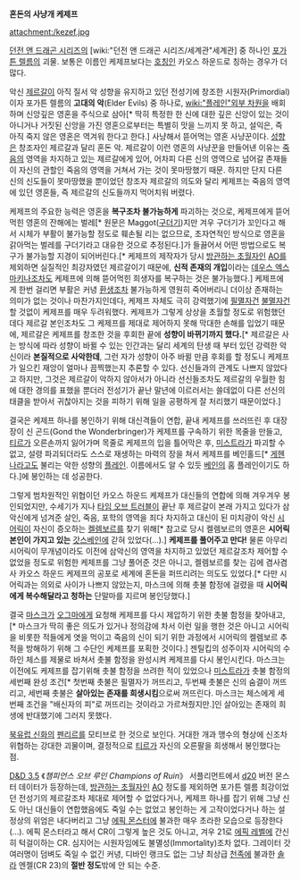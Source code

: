 {{{+1 '''Kezef the Chaos Hound''' }}}
'''혼돈의 사냥개 케제프'''

attachment:/kezef.jpg

[[던전 앤 드래곤 시리즈]]의 [wiki:"던전 앤 드래곤 시리즈/세계관"세계관] 중 하나인 [[포가튼 렐름]]의 괴물. 보통은 이름인 케제프보다는 [[칭호|호칭]]인 카오스 하운드로 칭하는 경우가 더 많다.

악신 [[제르갈]]이 아직 질서 악 성향을 유지하고 있던 전성기에 창조한 시원자(Primordial)이자 포가튼 렐름의 '''고대의 악'''(Elder Evils) 중 하나로, [[wiki:"플레인"외부 차원]]을 배회하며 신앙깊은 영혼을 주식으로 삼아[* 딱히 특정한 한 신에 대한 깊은 신앙이 있는 것이 아니거나 거짓된 신앙을 가진 영혼으로부터는 특별히 맛을 느끼지 못 하고, 설익은, 즉 아직 죽지 않은 영혼은 역겨워 한다고 한다.] 사냥해서 뜯어먹는 영혼 사냥꾼이다. [[성향]]은 창조자인 제르갈과 달리 혼돈 악. 제르갈이 이런 영혼의 사냥꾼을 만들어낸 이유는 [[죽음]]의 영역을 차지하고 있는 제르갈에게 있어, 어차피 다른 신의 영역으로 넘어갈 존재들이 자신의 관할인 죽음의 영역을 거쳐서 가는 것이 못마땅했기 때문. 하지만 단지 다른 신의 신도들이 못마땅했을 뿐이었던 창조자 제르갈의 의도와 달리 케제프는 죽음의 영역에 있던 영혼들, 즉 제르갈의 신도들까지 먹어치워 버렸다.

케제프의 주요한 능력은 영혼을 '''복구조차 불가능하게''' 파괴하는 것으로, 케제프에게 뜯어먹힌 영혼의 잔해에는 벌레[* 원문은 Maggot([[구더기]])지만 겨우 구더기가 꼬인다고 해서 시체가 부활이 불가능할 정도로 훼손될 리는 없으므로, 초자연적인 방식으로 영혼을 갉아먹는 벌레를 구더기라고 대유한 것으로 추정된다.]가 들끓어서 어떤 방법으로도 복구가 불가능할 지경이 되어버린다.[* 케제프의 제작자가 당시 [[방관하는 초월자]]인 [[AO]]를 제외하면 실질적인 최강자였던 제르갈이기 때문에, '''신적 존재의 개입'''이라는 [[데우스 엑스 마키나]]조차도 케제프에 의해 뜯어먹힌 희생자를 복구하는 것은 불가능했다.] 케제프에게 한번 걸리면 부활은 커녕 [[환생]]조차 불가능하게 영원히 죽어버리니 더이상 존재하는 의미가 없는 것이나 마찬가지인데다, 케제프 자체도 극히 강력했기에 [[필멸자]]건 [[불멸자]]건 할 것없이 케제프를 매우 두려워했다. 케제프가 그렇게 상상을 초월할 정도로 위험했던데다 제르갈 본인조차도 그 케제프를 제대로 제어하지 못해 막대한 손해를 입었기 때문에, 제르갈은 케제프를 창조한 것을 후회한 끝에 '''성향이 바뀌기까지 했다.'''[* 제르갈은 사는 방식에 따라 성향이 바뀔 수 있는 인간과는 달리 세계의 탄생 때 부터 있던 강력한 악신이라 '''본질적으로 사악한데''', 그런 자가 성향이 아주 바뀔 만큼 후회를 할 정도니 케제프가 일으킨 재앙이 얼마나 끔찍했는지 추론할 수 있다. 선신들과의 관계도 나쁘지 않았다고 하지만, 그것은 제르갈이 악하지 않아서가 아니라 선신들조차도 제르갈의 우월한 힘에 대한 경의를 표했을 뿐더러 전성기가 끝난 말년에 이르러서는 쓸데없이 다른 선신의 태클을 받아서 귀찮아지는 것을 피하기 위해 일을 공평하게 잘 처리했기 때문이었다.]

결국은 케제프 하나를 봉인하기 위해 대신격들이 연합, 끝내 케제프를 쓰러뜨린 후 대장장이 신 곤드(Gond the Wonderbringer)가 케제프를 구속하기 위한 목줄을 만들고, [[티르]]가 오른손까지 잃어가며 목줄로 케제프의 입을 틀어막은 후, [[미스트라]]가 파괴할 수 없고, 설령 파괴되더라도 스스로 재생하는 마력의 장을 쳐서 케제프를 베인홀드[* [[게헨나]]라고도 불리는 악한 성향의 [[플레인]]. 이름에서도 알 수 있듯 [[베인(포가튼 렐름)|베인]]의 홈 플레인이기도 하다.]에 봉인하는 데 성공한다.

그렇게 범차원적인 위협이던 카오스 하운드 케제프가 대신들의 연합에 의해 겨우겨우 봉인되었지만, 수세기가 지나 [[타임 오브 트러블]]이 끝난 후 제르갈이 본래 가지고 있다가 삼악신에게 넘겨준 살인, 죽음, 포학의 영역을 죄다 차지하고 대신이 된 미치광이 악신 [[시어릭]]이 자신이 증오하는 [[켈렘보르]]를 찾기 위해[* 참고로 당시 켈렘보르의 영혼은 '''시어릭 본인이 가지고 있는''' [[갓스베인]]에 갇혀 있었다(...).] '''케제프를 풀어주고 만다!''' 물론 아무리 시어릭이 무개념이라도 이전에 삼악신의 영역을 차지하고 있었던 제르갈조차 제어할 수 없었을 정도로 위험한 케제프를 그냥 풀어준 것은 아니고, 켈렘보르를 찾는 김에 겸사겸사 카오스 하운드 케제프의 공포로 세계에 혼돈을 퍼뜨리려는 의도도 있었다.[* 다만 시어릭과는 의외로 사이가 나쁘지 않았는지, 마스크에 의해 촛불 함정에 걸렸을 때 '''시어릭에게 복수해달라고 청하는''' 단말마를 지르며 봉인당했다.]

결국 [[마스크]]가 [[오그마]]에게 요청해 케제프를 다시 제압하기 위한 촛불 함정을 찾아내고,[* 마스크가 딱히 좋은 의도가 있거나 정의감에 차서 이런 일을 행한 것은 아니고 시어릭을 비롯한 적들에게 엿을 먹이고 죽음의 신이 되기 위한 과정에서 시어릭의 켈렘보르 추적을 방해하기 위해 그 수단인 케제프를 포획한 것이다.] 젠틸킵의 성주이자 시어릭의 수하인 체스를 제물로 바쳐서 촛불 함정을 완성시켜 케제프를 다시 봉인시킨다. 마스크는 이전에도 케제프를 잡기위해 촛불 함정을 쓰려한 적이 있었으나 [[미스트라]]가 촛불 함정의 세번째 완성 조건[* 첫번째 촛불은 필멸자가 꺼뜨리고, 두번째 촛불은 신의 숨결이 꺼뜨리고, 세번째 촛불은 '''살아있는 존재를 희생시킴'''으로써 꺼뜨린다. 마스크는 체스에게 세번째 조건을 "배신자의 피"로 꺼뜨리는 것이라고 가르쳐줬지만.]인 살아있는 존재의 희생에 반대했기에 그러지 못했다.

[[북유럽 신화]]의 [[펜리르]]를 모티브로 한 것으로 보인다. 거대한 개과 맹수의 형상에 신조차 위협하는 강대한 괴물이며, 결정적으로 [[티르]]가 자신의 오른팔을 희생해서 봉인했다는 점.

[[D&D 3.5]] 《''챔피언스 오브 루인 Champions of Ruin''》 서플리먼트에서 [[d20]] 버전 몬스터 데이터가 등장하는데, [[방관하는 초월자]]인 [[AO]] 정도를 제외하면 포가튼 렐름 최강이었던 전성기의 제르갈조차 제대로 제어할 수 없었다거나, 케제프 하나를 잡기 위해 그냥 신도 아닌 대신들이 연합했음에도 죽일 수는 없었고 봉인하는 게 고작이었다거나 하는 설정상의 위엄은 내다버리고 그냥 [[에픽 몬스터]]에 불과한 매우 초라한 모습으로 등장한다(...). 에픽 몬스터라고 해서 CR이 그렇게 높은 것도 아니고, 겨우 21로 [[에픽 레벨]]에 간신히 턱걸이하는 CR. 심지어는 시원자임에도 불멸성(Immortality)조차 없다. 그레이터 갓 여러명이 덤벼도 죽일 수 없긴 커녕, 디바인 랭크도 없는 그냥 최상급 [[천족]]에 불과한 [[솔라]] 엔젤(CR 23)의 '''절반 정도'''밖에 안 되는 수준.

